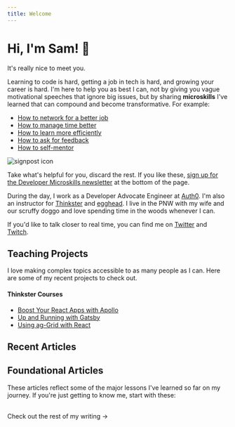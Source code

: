 ```yaml
---
title: Welcome
---
```



  <div className="prose lg:prose-xl mx-auto">

# Hi, I'm Sam! 👋

It's really nice to meet you.

Learning to code is hard, getting a job in tech is hard, and growing your career is hard. I'm here to help you as best I can, not by giving you vague motivational speeches that ignore big issues, but by sharing **microskills** I've learned that can compound and become transformative. For example:

<div className="flex sm:flex-row flex-col -my-5">

- [How to network for a better job](/shy-dev-networking)
- [How to manage time better](/managing-time-as-a-developer-advocate)
- [How to learn more efficiently](/learning-system-talk)
- [How to ask for feedback](/how-to-ask-for-feedback)
- [How to self-mentor](/how-to-self-mentor)

<div className="sm:ml-2 ml-0 w-40 flex items-center justify-center">
  <img src="/signpost.svg" alt="signpost icon" />
</div>

</div>

Take what's helpful for you, discard the rest. If you like these, [sign up for the Developer Microskills newsletter](#subscribe) at the bottom of the page.

During the day, I work as a Developer Advocate Engineer at [Auth0](http://www.auth0.com). I'm also an instructor for [Thinkster](http://www.thinkster.io) and [egghead](http://www.egghead.io). I live in the PNW with my wife and our scruffy doggo and love spending time in the woods whenever I can.

If you'd like to talk closer to real time, you can find me on [Twitter](https://twitter.com/samjulien) and [Twitch](https://www.twitch.tv/samjulien).

## Teaching Projects

I love making complex topics accessible to as many people as I can. Here are some of my recent projects to check out.

<TeachingCards />

#### Thinkster Courses

- [Boost Your React Apps with Apollo](https://thinkster.io/tutorials/boost-your-react-apps-with-apollo-first-steps)
- [Up and Running with Gatsby](https://thinkster.io/tutorials/up-and-running-with-gatsby-intro)
- [Using ag-Grid with React](https://thinkster.io/tutorials/using-ag-grid-with-react-getting-started)

## Recent Articles

<RecentArticles />

## Foundational Articles

These articles reflect some of the major lessons I've learned so far on my journey. If you're just getting to know me, start with these:

<PinnedArticles />

<br />
<Link to="/writing" aria-label="Visit writing" className="button-secondary">
  Check out the rest of my writing &rarr;
</Link>

  </div>
